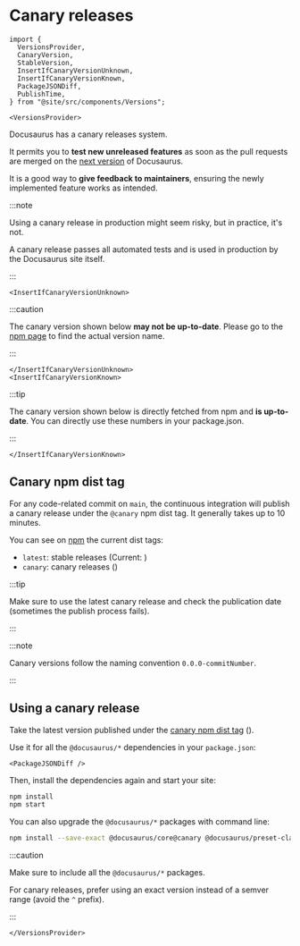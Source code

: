 # Canary releases

```mdx-code-block
import {
  VersionsProvider,
  CanaryVersion,
  StableVersion,
  InsertIfCanaryVersionUnknown,
  InsertIfCanaryVersionKnown,
  PackageJSONDiff,
  PublishTime,
} from "@site/src/components/Versions";

<VersionsProvider>
```

Docusaurus has a canary releases system.

It permits you to **test new unreleased features** as soon as the pull requests are merged on the [next version](./5-release-process.mdx#next-version) of Docusaurus.

It is a good way to **give feedback to maintainers**, ensuring the newly implemented feature works as intended.

:::note

Using a canary release in production might seem risky, but in practice, it's not.

A canary release passes all automated tests and is used in production by the Docusaurus site itself.

:::

```mdx-code-block
<InsertIfCanaryVersionUnknown>
```

:::caution

The canary version shown below **may not be up-to-date**. Please go to the [npm page](https://www.npmjs.com/package/@docusaurus/core?activeTab=versions) to find the actual version name.

:::

```mdx-code-block
</InsertIfCanaryVersionUnknown>
<InsertIfCanaryVersionKnown>
```

:::tip

The canary version shown below is directly fetched from npm and **is up-to-date**. You can directly use these numbers in your package.json.

:::

```mdx-code-block
</InsertIfCanaryVersionKnown>
```

## Canary npm dist tag

For any code-related commit on `main`, the continuous integration will publish a canary release under the `@canary` npm dist tag. It generally takes up to 10 minutes.

You can see on [npm](https://www.npmjs.com/package/@docusaurus/core?activeTab=versions) the current dist tags:

- `latest`: stable releases (Current: <StableVersion />)
- `canary`: canary releases (<CanaryVersion />)

:::tip

Make sure to use the latest canary release and check the publication date (sometimes the publish process fails). <PublishTime />

:::

:::note

Canary versions follow the naming convention `0.0.0-commitNumber`.

:::

## Using a canary release

Take the latest version published under the [canary npm dist tag](https://www.npmjs.com/package/@docusaurus/core?activeTab=versions) (<CanaryVersion />).

Use it for all the `@docusaurus/*` dependencies in your `package.json`:

```mdx-code-block
<PackageJSONDiff />
```

Then, install the dependencies again and start your site:

```bash npm2yarn
npm install
npm start
```

You can also upgrade the `@docusaurus/*` packages with command line:

```bash npm2yarn
npm install --save-exact @docusaurus/core@canary @docusaurus/preset-classic@canary
```

:::caution

Make sure to include all the `@docusaurus/*` packages.

For canary releases, prefer using an exact version instead of a semver range (avoid the `^` prefix).

:::

```mdx-code-block
</VersionsProvider>
```
